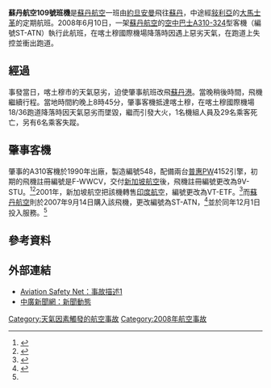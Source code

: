 {{Infobox Airliner accident
|name= 蘇丹航空109號班機空難
|Crash image= Sudan Airways A310-300 ST-ATN DXB 2008-4-11.png
|Image caption= 失事客機，攝於失事前兩個月
|Type= 天氣惡劣
|Date= 2008年6月10日
|Site= {{SUD}}[[喀土穆国际机场|喀土木國際機場]]
|Fatalities= 30
|Injuries= 35
|Aircraft Type= [[空中巴士A310#A310-300|空中巴士A310-324]]
|Origin= {{JOR}}[[阿勒娅王后国际机场|安曼國際機場]]
|Last stopover= {{SYR}}[[大馬士革國際機場|大馬士革國際機場]]
|Destination= {{SUD}}[[喀土穆国际机场|喀土穆國際機場]]
|Operator= [[蘇丹航空|蘇丹航空]]
|Tail Number= ST-ATN
|Ship name= 
|Passengers= 203
|Crew= 11
|Survivors= 184
}}
'''蘇丹航空109號班機'''是[[蘇丹航空|蘇丹航空]]一班由[[約旦|約旦]][[安曼|安曼]]飛往[[苏丹|蘇丹]]，中途經[[敍利亞|敍利亞]]的[[大馬士革|大馬士革]]的定期航班。2008年6月10日，一架[[蘇丹航空|蘇丹航空]]的[[空中巴士A310#A310-300|空中巴士A310-324]]型客機（編號ST-ATN）執行此航班，在喀土穆國際機場降落時因遇上惡劣天氣，在跑道上失控並衝出跑道。

==經過==
事發當日，喀土穆市的天氣惡劣，迫使肇事航班改飛[[苏丹港|蘇丹港]]。當晚稍後時間，飛機繼續行程。當地時間約晚上8時45分，肇事客機抵達喀土穆，在喀土穆國際機場18/36跑道降落時因天氣惡劣而墜毀，繼而引發大火，1名機組人員及29名乘客死亡，另有6名乘客失蹤。

==肇事客機==
肇事的A310客機於1990年出廠，製造編號548，配備兩台[[普惠公司|普惠]]PW4152引擎，初期的飛機註冊編號是F-WWCV，交付[[新加坡航空|新加坡航空]]後，飛機註冊編號更改為9V-STU。<ref name=Reg1>{{cite web | url = http://www.airframes.org/reg/9vstu| publisher = Airframes.org| title = 9V-STU| accessdate = 2008-06-11 }}</ref><ref name="airfleets">{{cite web| url = http://www.airfleets.net/ficheapp/plane-a310-548.htm| publisher = AirFleets.net| title = A310-548| accessdate = 2008-06-11| archive-date = 2019-06-10| archive-url = https://web.archive.org/web/20190610105912/https://www.airfleets.net/ficheapp/plane-a310-548.htm| dead-url = no}}</ref>2001年，新加坡航空把該機轉售[[印度航空|印度航空]]，編號更改為VT-ETF。<ref name=Reg2>{{cite web | url = http://www.airframes.org/reg/vtevf| publisher = Airframes.org| title = VT-EVF| accessdate = 2008-06-11}}</ref>而[[蘇丹航空|蘇丹航空]]則於2007年9月14日購入該飛機，更改編號為ST-ATN，<ref name=Reg3>{{cite web | url = http://www.airframes.org/reg/statn| publisher = Airframes.org| title = ST-ATN| accessdate = 2008-06-11}}</ref>並於同年12月1日投入服務。<ref name="airfleets" />

==參考資料==
{{reflist}}

==外部連結==
* [http://aviation-safety.net/database/record.php?id=20080610-0 Aviation Safety Net：事故描述1] {{Wayback|url=http://aviation-safety.net/database/record.php?id=20080610-0 |date=20210505235033 }}
* [http://www.bcc.com.tw/news/newsview.asp?cde=702481&NEWSTYPE=NT01 中廣新聞網：新聞動態]{{dead link|date=October 2017 |bot=InternetArchiveBot }}

{{2008年航空事故}}
[[Category:天氣因素觸發的航空事故|Category:天氣因素觸發的航空事故]]
[[Category:2008年航空事故|Category:2008年航空事故]]